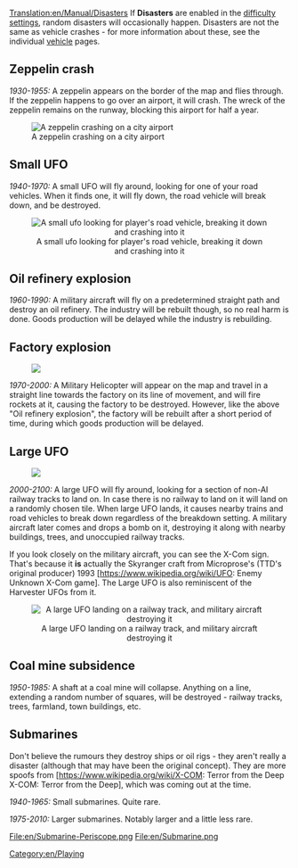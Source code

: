 [[Translation:en/Manual/Disasters]]
{{en/Table of contents}}
If '''Disasters''' are enabled in the [[en/Archive/Manual/Settings/Difficulty|difficulty settings]], random disasters will occasionally happen.  Disasters are not the same as vehicle crashes - for more information about these, see the individual [[en/Manual/Vehicles|vehicle]] pages.

== Zeppelin crash ==
''1930-1955:''
A zeppelin appears on the border of the map and flies through. If the zeppelin happens to go over an airport, it will crash. The wreck of the zeppelin remains on the runway, blocking this airport for half a year.

[[File:en/Zeppelin.png|center|frame|A zeppelin crashing on a city airport]]

== Small UFO ==
''1940-1970:''
A small UFO will fly around, looking for one of your road vehicles. When it finds one, it will fly down, the road vehicle will break down, and be destroyed.

<center>[[File:en/Smallufo.png|center|frame|A small ufo looking for player's road vehicle, breaking it down and crashing into it]]</center>

== Oil refinery explosion==
''1960-1990:''
A military aircraft will fly on a predetermined straight path and destroy an oil refinery. The industry will be rebuilt though, so no real harm is done. Goods production will be delayed while the industry is rebuilding.

== Factory explosion ==

[[File:en/Helicopter.png|right|frame|]]

''1970-2000:''
A Military Helicopter will appear on the map and travel in a straight line towards the factory on its line of movement, and will fire rockets at it, causing the factory to be destroyed. However, like the above "Oil refinery explosion", the factory will be rebuilt after a short period of time, during which goods production will be delayed.

== Large UFO ==

[[File:en/Bomber.png|right|frame|]]

''2000-2100:''
A large UFO will fly around, looking for a section of non-AI railway tracks to land on. In case there is no railway to land on it will land on a randomly chosen tile. When large UFO lands, it causes nearby trains and road vehicles to break down regardless of the breakdown setting. A military aircraft later comes and drops a bomb on it, destroying it along with nearby buildings, trees, and unoccupied railway tracks.

If you look closely on the military aircraft, you can see the X-Com sign. That's because it '''is''' actually the Skyranger craft from Microprose's (TTD's original producer) 1993 [https://www.wikipedia.org/wiki/UFO: Enemy Unknown X-Com game]. The Large UFO is also reminiscent of the Harvester UFOs from it.

<center>[[File:en/Largeufo.png|center|frame|A large UFO landing on a railway track, and military aircraft destroying it]]</center>

== Coal mine subsidence ==
''1950-1985:''
A shaft at a coal mine will collapse. Anything on a line, extending a random number of squares, will be destroyed - railway tracks, trees, farmland, town buildings, etc.

== Submarines ==
Don't believe the rumours they destroy ships or oil rigs - they aren't really a disaster (although that may have been the original concept). They are more spoofs from [https://www.wikipedia.org/wiki/X-COM: Terror from the Deep X-COM: Terror from the Deep], which was coming out at the time.

''1940-1965:'' Small submarines. Quite rare.

''1975-2010:'' Larger submarines. Notably larger and a little less rare.

<gallery widths=300px>
File:en/Submarine-Periscope.png
File:en/Submarine.png
</gallery>

[[Category:en/Playing]]